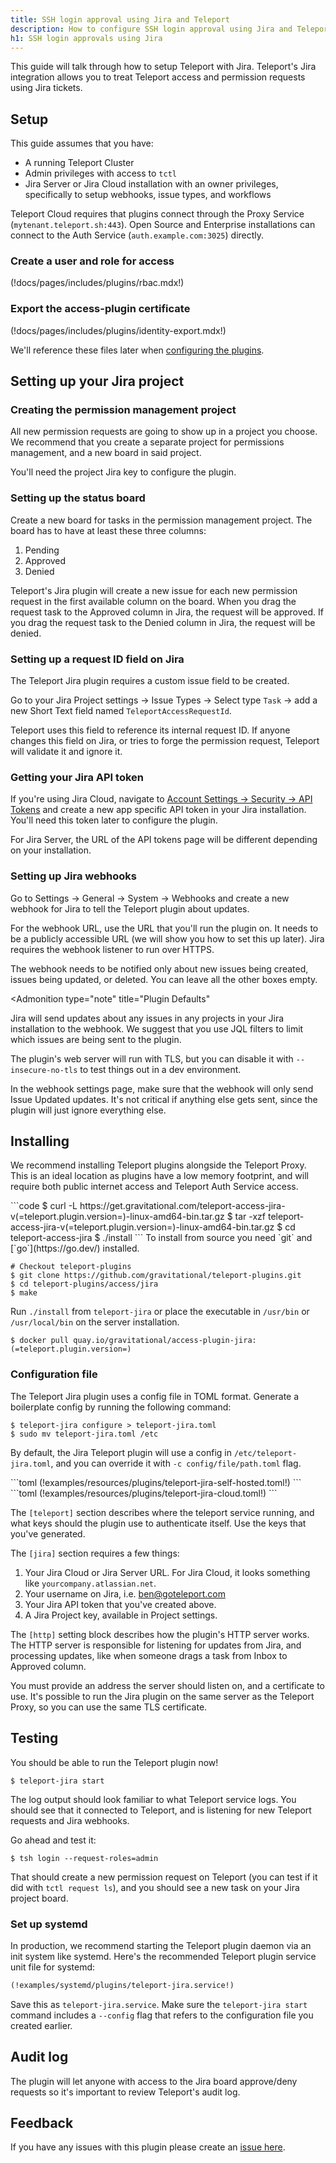 ```yaml
---
title: SSH login approval using Jira and Teleport
description: How to configure SSH login approval using Jira and Teleport
h1: SSH login approvals using Jira
---
```


This guide will talk through how to setup Teleport with Jira. Teleport's Jira integration allows you to treat Teleport access and permission requests using Jira tickets.

## Setup

This guide assumes that you have:

- A running Teleport Cluster
- Admin privileges with access to `tctl`
- Jira Server or Jira Cloud installation with an owner privileges, specifically to setup webhooks, issue types, and workflows

Teleport Cloud requires that plugins connect through the Proxy Service (`mytenant.teleport.sh:443`). Open Source and Enterprise installations can connect to the Auth Service (`auth.example.com:3025`) directly.


### Create a user and role for access

(!docs/pages/includes/plugins/rbac.mdx!)

### Export the access-plugin certificate

(!docs/pages/includes/plugins/identity-export.mdx!)

We'll reference these files later when [configuring the plugins](#configuration-file).

## Setting up your Jira project

### Creating the permission management project

All new permission requests are going to show up in a project you choose. We recommend that you create a separate project for permissions management, and a new board in said project.

You'll need the project Jira key to configure the plugin.

### Setting up the status board

Create a new board for tasks in the permission management project. The board has to have at least these three columns:

1. Pending
2. Approved
3. Denied

Teleport's Jira plugin will create a new issue for each new permission request in the first available column on the board. When you drag the request task to the Approved column in Jira, the request will be approved. If you drag the request task to the Denied column in Jira, the request will be denied.

### Setting up a request ID field on Jira

The Teleport Jira plugin requires a custom issue field to be created.

Go to your Jira Project settings → Issue Types → Select type `Task` → add a new Short Text field named `TeleportAccessRequestId`.

Teleport uses this field to reference its internal request ID. If anyone changes this field on Jira, or tries to forge the permission request, Teleport will validate it and ignore it.

### Getting your Jira API token

If you're using Jira Cloud, navigate to [Account Settings → Security → API Tokens](https://id.atlassian.com/manage-profile/security/api-tokens) and create a new app specific API token in your Jira installation. You'll need this token later to configure the plugin.

For Jira Server, the URL of the API tokens page will be different depending on your installation.

### Setting up Jira webhooks

Go to Settings → General → System → Webhooks and create a new webhook for Jira to tell the Teleport plugin about updates.

For the webhook URL, use the URL that you'll run the plugin on. It needs to be a publicly accessible URL (we will show you how to set this up later). Jira requires the webhook listener to run over HTTPS.

The webhook needs to be notified only about new issues being created, issues being updated, or deleted. You can leave all the other boxes empty.

<Admonition
  type="note"
  title="Plugin Defaults"
>
  Jira will send updates about any issues in any projects in your Jira installation to the webhook. We suggest that you use JQL filters to limit which issues are being sent to the plugin.

  The plugin's web server will run with TLS, but you can disable it with `--insecure-no-tls` to test things out in a dev environment.
</Admonition>

In the webhook settings page, make sure that the webhook will only send Issue Updated updates. It's not critical if anything else gets sent, since the plugin will just ignore everything else.

## Installing

We recommend installing Teleport plugins alongside the Teleport Proxy. This is an ideal
location as plugins have a low memory footprint, and will require both public internet access
and Teleport Auth Service access. 

<Tabs>
<TabItem label="Download">
  ```code
  $ curl -L https://get.gravitational.com/teleport-access-jira-v(=teleport.plugin.version=)-linux-amd64-bin.tar.gz
  $ tar -xzf teleport-access-jira-v(=teleport.plugin.version=)-linux-amd64-bin.tar.gz
  $ cd teleport-access-jira
  $ ./install
  ```
</TabItem>
<TabItem label="From Source">
  To install from source you need `git` and [`go`](https://go.dev/) installed.

  ```code
  # Checkout teleport-plugins
  $ git clone https://github.com/gravitational/teleport-plugins.git
  $ cd teleport-plugins/access/jira
  $ make
  ```
Run `./install` from `teleport-jira` or place the executable in `/usr/bin` or `/usr/local/bin` on the server installation.
</TabItem>
<TabItem label="Docker">
  ```code
  $ docker pull quay.io/gravitational/access-plugin-jira:(=teleport.plugin.version=)
  ```
</TabItem>
</Tabs>

### Configuration file

The Teleport Jira plugin uses a config file in TOML format. Generate a boilerplate config by
running the following command:

```code
$ teleport-jira configure > teleport-jira.toml
$ sudo mv teleport-jira.toml /etc
```

By default, the Jira Teleport plugin will use a config in `/etc/teleport-jira.toml`, and you can override it with `-c config/file/path.toml` flag.

<Tabs>
<TabItem label="Self-Hosted" scopes={["oss", "enterprise"]}>
```toml
(!examples/resources/plugins/teleport-jira-self-hosted.toml!)
```
</TabItem>
<TabItem label="Cloud" scopes={["cloud"]}>
```toml
(!examples/resources/plugins/teleport-jira-cloud.toml!)
```
</TabItem>
</Tabs>

The `[teleport]` section describes where the teleport service running, and what keys should the plugin use to authenticate itself. Use the keys that you've generated.

The `[jira]` section requires a few things:

1. Your Jira Cloud or Jira Server URL. For Jira Cloud, it looks something like `yourcompany.atlassian.net`.
2. Your username on Jira, i.e. [ben@goteleport.com](mailto:ben@goteleport.com)
3. Your Jira API token that you've created above.
4. A Jira Project key, available in Project settings.

The `[http]` setting block describes how the plugin's HTTP server works. The HTTP server is responsible for listening for updates from Jira, and processing updates, like when someone drags a task from Inbox to Approved column.

You must provide an address the server should listen on, and a certificate to use. It's possible to
run the Jira plugin on the same server as the Teleport Proxy, so you can use the same TLS certificate.

## Testing

You should be able to run the Teleport plugin now!

```code
$ teleport-jira start
```

The log output should look familiar to what Teleport service logs. You should see that it connected to Teleport, and is listening for new Teleport requests and Jira webhooks.

Go ahead and test it:

```code
$ tsh login --request-roles=admin
```

That should create a new permission request on Teleport (you can test if it did with `tctl request ls`), and you should see a new task on your Jira project board.

### Set up systemd

In production, we recommend starting the Teleport plugin daemon via an init system like systemd.
Here's the recommended Teleport plugin service unit file for systemd:

```txt
(!examples/systemd/plugins/teleport-jira.service!)
```

Save this as `teleport-jira.service`. Make sure the `teleport-jira start` command includes a `--config` flag that refers to the configuration file you created earlier.

## Audit log

The plugin will let anyone with access to the Jira board approve/deny requests so it's
important to review Teleport's audit log.

## Feedback

If you have any issues with this plugin please create an [issue here](https://github.com/gravitational/teleport-plugins/issues/new).
